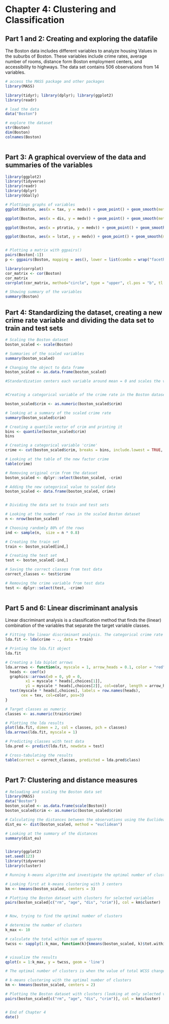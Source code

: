 # Chapter 4: Clustering and Classification


## Part 1 and 2: Creating and exploring the datafile 

The Boston data includes different variables to analyze housing Values in the suburbs of Boston. These variables include crime rates, average number of rooms, distance form Boston employment centers, and accessibility to highways. The data set contains 506 observations from 14 variables.

```r

# access the MASS package and other packages
library(MASS)

library(tidyr); library(dplyr); library(ggplot2)
library(readr)

# load the data
data("Boston")

# explore the dataset
str(Boston)
dim(Boston)
colnames(Boston)



```

## Part 3: A graphical overview of the data and summaries of the variables 



```r

library(ggplot2)
library(tidyverse)
library(readr)
library(dplyr)
library(GGally)

# Plottings graphs of variables
ggplot(Boston, aes(x = tax, y = medv)) + geom_point() + geom_smooth(method = "lm") + ggtitle("Housing values and property taxes")

ggplot(Boston, aes(x = dis, y = medv)) + geom_point() + geom_smooth(method = "lm") + ggtitle("Housing values and distance from employment centers")

ggplot(Boston, aes(x = ptratio, y = medv)) + geom_point() + geom_smooth(method = "lm") + ggtitle("Housing values and pupil-teather ratio")

ggplot(Boston, aes(x = lstat, y = medv)) + geom_point() + geom_smooth(method = "lm") + facet_wrap("chas") + ggtitle("HOusing values and lower status families per closeness to River")


# Plotting a matrix with ggpairs()
pairs(Boston[-1])
p <- ggpairs(Boston, mapping = aes(), lower = list(combo = wrap("facethist", bins = 10)))

library(corrplot)
cor_matrix <- cor(Boston) 
cor_matrix
corrplot(cor_matrix, method="circle", type = "upper", cl.pos = "b", tl.pos = "d")

# Showing summary of the variables
summary(Boston)

```

## Part 4: Standardizing the dataset, creating a new crime rate variable and dividing the data set to train and test sets


```r

# Scaling the Boston dataset
boston_scaled <- scale(Boston)

# Summaries of the scaled variables
summary(boston_scaled)

# Changing the object to data frame
boston_scaled <- as.data.frame(boston_scaled)

#Standardization centers each variable around mean = 0 and scales the variables by their standard deviation. This makes them more easily comparable. 


#Creating a categorical variable of the crime rate in the Boston dataset 

boston_scaled$crim <- as.numeric(boston_scaled$crim)

# looking at a summary of the scaled crime rate
summary(boston_scaled$crim)

# Creating a quantile vector of crim and printing it
bins <- quantile(boston_scaled$crim)
bins

# Creating a categorical variable 'crime'
crime <- cut(boston_scaled$crim, breaks = bins, include.lowest = TRUE, levels = c("low", "med_low", "med_high", "high"))

# Looking at the table of the new factor crime
table(crime)

# Removing original crim from the dataset
boston_scaled <- dplyr::select(boston_scaled, -crim)

# Adding the new categorical value to scaled data
boston_scaled <- data.frame(boston_scaled, crime)


# Dividing the data set to train and test sets

# Looking at the number of rows in the scaled Boston dataset 
n <- nrow(boston_scaled)

# Choosing randomly 80% of the rows
ind <- sample(n,  size = n * 0.8)

# Creating the train set
train <- boston_scaled[ind,]

# Creating the test set 
test <- boston_scaled[-ind,]

# Saving the correct classes from test data
correct_classes <- test$crime

# Removing the crime variable from test data
test <- dplyr::select(test, -crime)



```


## Part 5 and 6: Linear discriminant analysis 

Linear discriminant analysis is a classification method that finds the (linear) combination of the variables that separate the target variable classes. 


```r

# Fitting the linear discriminant analysis. The categorical crime rate is the target variable and all the other variables are the predictor variables
lda.fit <- lda(crime ~ ., data = train)

# Printing the lda.fit object
lda.fit

# Creating a lda biplot arrows
lda.arrows <- function(x, myscale = 1, arrow_heads = 0.1, color = "red", tex = 0.75, choices = c(1,2)){
  heads <- coef(x)
  graphics::arrows(x0 = 0, y0 = 0, 
         x1 = myscale * heads[,choices[1]], 
         y1 = myscale * heads[,choices[2]], col=color, length = arrow_heads)
  text(myscale * heads[,choices], labels = row.names(heads), 
       cex = tex, col=color, pos=3)
}

# Target classes as numeric
classes <- as.numeric(train$crime)

# Plotting the lda results 
plot(lda.fit, dimen = 2, col = classes, pch = classes)
lda.arrows(lda.fit, myscale = 1)

# Predicting classes with test data
lda.pred <- predict(lda.fit, newdata = test)

# Cross-tabulating the results
table(correct = correct_classes, predicted = lda.pred$class)



```





## Part 7: Clustering and distance measures  



```r

# Reloading and scaling the Boston data set
library(MASS)
data("Boston")
boston_scaled <- as.data.frame(scale(Boston))
boston_scaled$crim <- as.numeric(boston_scaled$crim)

# Calculating the distances between the observations using the Euclidean method
dist_eu <- dist(boston_scaled, method = "euclidean")

# Looking at the summary of the distances
summary(dist_eu)


library(ggplot2)
set.seed(123)
library(tidyverse) 
library(cluster) 

# Running k-means algorithm and investigate the optimal number of clusters

# Looking first at k-means clustering with 3 centers
km <- kmeans(boston_scaled, centers = 3)

# Plotting the Boston dataset with clusters for selected variables
pairs(boston_scaled[c("rm", "age", "dis", "crim")], col = km$cluster)


# Now, trying to find the optimal number of clusters

# determine the number of clusters
k_max <- 10

# calculate the total within sum of squares
twcss <- sapply(1:k_max, function(k){kmeans(boston_scaled, k)$tot.withinss})


# visualize the results
qplot(x = 1:k_max, y = twcss, geom = 'line')

# The optimal number of clusters is when the value of total WCSS changes radically. The graphs shows that this happens with two clusters.  

# k-means clustering with the optimal number of clusters
km <- kmeans(boston_scaled, centers = 2)

# Plotting the Boston dataset with clusters (looking at only selected variables for easier visualization)
pairs(boston_scaled[c("rm", "age", "dis", "crim")], col = km$cluster)



```



```r
# End of Chapter 4
date()

```
